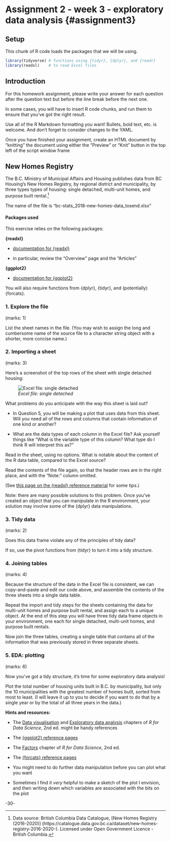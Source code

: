 <!-- This file by Martin Monkman 
is licensed under a Creative Commons Attribution 4.0 International License
https://creativecommons.org/licenses/by/4.0/  -->




# Assignment 2 - week 3 - exploratory data analysis {#assignment3} {-}


## Setup {-}

This chunk of R code loads the packages that we will be using.

```r
library(tidyverse) # functions using {tidyr}, {dplyr}, and {readr}
library(readxl)    # to read Excel files

```


## Introduction {-}


For this homework assignment, please write your answer for each question after the question text but before the line break before the next one.

In some cases, you will have to insert R code chunks, and run them to ensure that you've got the right result.

Use all of the R Markdown formatting you want! Bullets, bold text, etc. is welcome. And don't forget to consider changes to the YAML.

Once you have finished your assignment, create an HTML document by "knitting" the document using either the "Preview" or "Knit" button in the top left of the script window frame


## New Homes Registry {-}

The B.C. Ministry of Municipal Affairs and Housing publishes data from BC Housing's New Homes Registry, by regional district and municipality, by three types types of housing: single detached, multi-unit homes, and purpose built rental.^[Data source: British Columbia Data Catalogue, [New Homes Registry (2016-2020)] (https://catalogue.data.gov.bc.ca/dataset/new-homes-registry-2016-2020-). Licensed under Open Government Licence - British Columbia.]

The name of the file is "bc-stats_2018-new-homes-data_tosend.xlsx"

#### Packages used {-}

This exercise relies on the following packages:

**{readxl}** 

* [documentation for {readxl}](https://readxl.tidyverse.org/)

 - in particular, review the "Overview" page and the "Articles"
 
**{ggplot2}**

* [documentation for {ggplot2}](https://ggplot2.tidyverse.org/)

You will also require functions from {dplyr}, {tidyr}, and (potentially) {forcats}.



### 1. Explore the file {-}
(marks: 1)

List the sheet names in the file. (You may wish to assign the long and cumbersome name of the source file to a character string object with a shorter, more concise name.)



### 2. Importing a sheet {-}
(marks: 3)

Here's a screenshot of the top rows of the sheet with single detached housing:

![_Excel file: single detached_](static/img/newhomes_single_excel.JPG)

What problems do you anticipate with the way this sheet is laid out? 

* In Question 5, you will be making a plot that uses data from this sheet. Will you need all of the rows and columns that contain information of one kind or another?
 
* What are the data types of each column in the Excel file? Ask yourself things like "What is the variable type of this column? What type do I think R will interpret this as?"

Read in the sheet, using no options. What is notable about the content of the R data table, compared to the Excel source?

Read the contents of the file again, so that the header rows are in the right place, and with the "Note:" column omitted.
 
(See [this page on the {readxl} reference material](https://readxl.tidyverse.org/reference/cell-specification.html) for some tips.)
 
Note: there are many possible solutions to this problem. Once you've created an object that you can manipulate in the R environment, your solution may involve some of the {dplyr} data manipulations. 



### 3. Tidy data {-}
(marks: 2)

Does this data frame violate any of the principles of tidy data?
 
If so, use the pivot functions from {tidyr} to turn it into a tidy structure.


### 4. Joining tables {-}
(marks: 4)

Because the structure of the data in the Excel file is consistent, we can copy-and-paste and edit our code above, and assemble the contents of the three sheets into a single data table.

Repeat the import and tidy steps for the sheets containing the data for multi-unit homes and purpose built rental, and assign each to a unique object. At the end of this step you will have three tidy data frame objects in your environment, one each for single detached, multi-unit homes, and purpose built rentals.

Now join the three tables, creating a single table that contains all of the information that was previously stored in three separate sheets.


### 5. EDA: plotting {-}
(marks: 6)

Now you've got a tidy structure, it's time for some exploratory data analysis!
 
Plot the total number of housing units built in B.C. by municipality, but only the 10 municipalities with the greatest number of homes built, sorted from most to least. (I will leave it up to you to decide if you want to do that by a single year or by the total of all three years in the data.)

**Hints and resources:**

* The [Data visualisation](https://r4ds.hadley.nz/data-visualize) and [Exploratory data analysis](https://r4ds.hadley.nz/eda) chapters of _R for Data Science_, 2nd ed. might be handy references

* The [{ggplot2} reference pages](https://ggplot2.tidyverse.org/)

* The [Factors](https://r4ds.hadley.nz/factors) chapter of _R for Data Science_, 2nd ed.
 
* The [{forcats} reference pages](https://forcats.tidyverse.org/)
 
* You might need to do further data manipulation before you can plot what you want
 
* Sometimes I find it _very_ helpful to make a sketch of the plot I envision, and then writing down which variables are associated with the bits on the plot




-30-